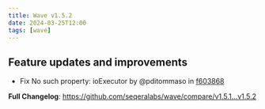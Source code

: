 ```yaml
---
title: Wave v1.5.2
date: 2024-03-25T12:00
tags: [wave]
---
```


## Feature updates and improvements

- Fix No such property: ioExecutor by @pditommaso in [f603868](https://github.com/seqeralabs/wave/commit/f603868b5fa096ff6532070996ed127b94bdb8a6)

**Full Changelog**: https://github.com/seqeralabs/wave/compare/v1.5.1...v1.5.2
